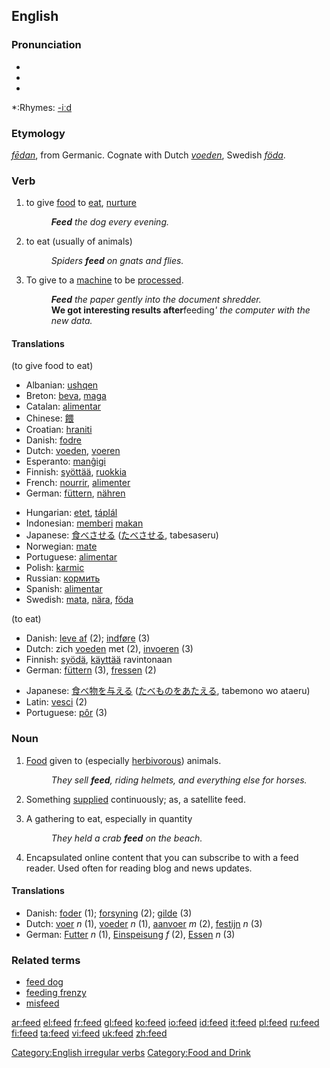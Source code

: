 {{wikipedia|dab=feed}}
==English==

===Pronunciation===
*{{SAMPA|/'fid/}}
*{{IPA|/'fid/}}
*{{audio|en-us-feed.ogg|Audio (US)}}

*:Rhymes: [[Rhymes:English:-iːd|-iːd]]

===Etymology===
{{OE.}} ''[[fedan|fēdan]]'', from Germanic.  Cognate with Dutch ''[[voeden]]'', Swedish ''[[föda]]''.

===Verb===
{{en-verb|feeds|feeding|fed}}[[Category:English irregular verbs]]

# {{transitive}} to give [[food]] to [[eat]], [[nurture]]
#:'''''Feed''' the dog every evening.''
# {{intransitive}} to eat (usually of animals)
#:''Spiders '''feed''' on gnats and flies.''
# {{transitive}} To give to a [[machine]] to be [[process]]ed.
#:'''''Feed''' the paper gently into the document shredder.''
#:'''We got interesting results after '''feeding''' the computer with the new data.''

====Translations====
(to give food to eat)
{{top}}
*Albanian: [[ushqen]]
*Breton: [[beva]], [[maga]]
*Catalan: [[alimentar]]
*Chinese: [[餵]]
*Croatian: [[hraniti]]
*Danish: [[fodre]]
*Dutch: [[voeden]], [[voeren]]
*Esperanto: [[manĝigi]]
*Finnish: [[syöttää]], [[ruokkia]]
*French: [[nourrir]], [[alimenter]]
*German: [[füttern]], [[nähren]]
{{mid}}
*Hungarian: [[etet]], [[táplál]]
*Indonesian: [[beri|memberi]] [[makan]]
*Japanese: [[食べさせる]] ([[たべさせる]], tabesaseru)
*Norwegian: [[mate#Norwegian|mate]]
*Portuguese: [[alimentar#Portuguese|alimentar]]
*Polish: [[karmic]]
*Russian: [[кормить]]
*Spanish: [[alimentar#Spanish|alimentar]]
*Swedish: [[mata]], [[nära]], [[föda]]
{{bottom}}

(to eat)
{{top}}
*Danish: [[leve af]] (2); [[indføre]] (3)
*Dutch: zich [[voeden]] met (2), [[invoeren]] (3)
*Finnish: [[syödä]], [[käyttää]] ravintonaan
*German: [[füttern]] (3), [[fressen]] (2)
{{mid}}
*Japanese: [[食べ物]]を[[与える]] ([[たべもの]]を[[あたえる]], tabemono wo ataeru)
*Latin: [[vesci]] (2)
*Portuguese: [[pôr]] (3)
{{bottom}}

===Noun===
{{en-noun|s|-}}

# {{uncountable}} [[food|Food]] given to (especially [[herbivor]]ous) animals.
#:''They sell '''feed''', riding helmets, and everything else for horses.''
# Something [[supply|supplied]] continuously; as, a satellite feed.
# {{countable}} A gathering to eat, especially in quantity
#:''They held a crab '''feed''' on the beach.''
# Encapsulated online content that you can subscribe to with a feed reader. Used often for reading blog and news updates.

====Translations====
{{rfc-trans}}
*Danish: [[foder]] (1); [[forsyning]] (2); [[gilde]] (3)
*Dutch: [[voer]] ''n'' (1), [[voeder]] ''n'' (1), [[aanvoer]] ''m'' (2), [[festijn]] ''n'' (3)
*German: [[Futter]] ''n'' (1), [[Einspeisung]] ''f'' (2), [[Essen]] ''n'' (3)

===Related terms===
*[[feed dog]]
*[[feeding frenzy]]
*[[misfeed]]

[[Category:Food and Drink]]

[[ar:feed]]
[[el:feed]]
[[fr:feed]]
[[gl:feed]]
[[ko:feed]]
[[io:feed]]
[[id:feed]]
[[it:feed]]
[[pl:feed]]
[[ru:feed]]
[[fi:feed]]
[[ta:feed]]
[[vi:feed]]
[[uk:feed]]
[[zh:feed]]